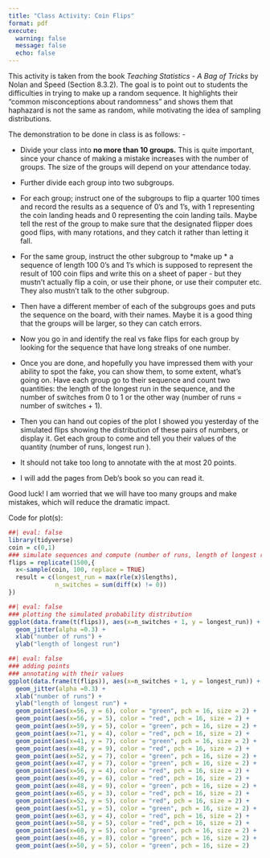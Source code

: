 ```yaml
---
title: "Class Activity: Coin Flips"
format: pdf
execute: 
  warning: false
  message: false
  echo: false
---
```


This activity is taken from the book *Teaching Statistics - A Bag of Tricks* by Nolan and Speed (Section 8.3.2). The goal is to point out to students the difficulties in trying to make up a random sequence. It highlights their "common misconceptions about randomness" and shows them that haphazard is not the same as random, while motivating the idea of sampling distributions.

The demonstration to be done in class is as follows: -

-   Divide your class into **no more than 10 groups.** This is quite important, since your chance of making a mistake increases with the number of groups. The size of the groups will depend on your attendance today.

-   Further divide each group into two subgroups.

-   For each group; instruct one of the subgroups to flip a quarter 100 times and record the results as a sequence of 0's and 1's, with 1 representing the coin landing heads and 0 representing the coin landing tails. Maybe tell the rest of the group to make sure that the designated flipper does good flips, with many rotations, and they catch it rather than letting it fall.

-   For the same group, instruct the other subgroup to \*make up \* a sequence of length 100 0's and 1's which is supposed to represent the result of 100 coin flips and write this on a sheet of paper - but they mustn't actually flip a coin, or use their phone, or use their computer etc. They also mustn't talk to the other subgroup.

-   Then have a different member of each of the subgroups goes and puts the sequence on the board, with their names. Maybe it is a good thing that the groups will be larger, so they can catch errors.

-   Now you go in and identify the real vs fake flips for each group by looking for the sequence that have long streaks of one number.

-   Once you are done, and hopefully you have impressed them with your ability to spot the fake, you can show them, to some extent, what's going on. Have each group go to their sequence and count two quantities: the length of the longest run in the sequence, and the number of switches from 0 to 1 or the other way (number of runs = number of switches + 1). 

-   Then you can hand out copies of the plot I showed you yesterday of the simulated flips showing the distribution of these pairs of numbers, or display it. Get each group to come and tell you their values of the quantity (number of runs, longest run ). 
-   It should not take too long to annotate with the at most 20 points. 
-   I will add the pages from Deb's book so you can read it. 

Good luck! I am worried that we will have too many groups and make mistakes, which will reduce the dramatic impact.

Code for plot(s):

```r
##| eval: false
library(tidyverse)
coin = c(0,1)
### simulate sequences and compute (number of runs, length of longest run) for each.
flips = replicate(1500,{
  x<-sample(coin, 100, replace = TRUE)
  result = c(longest_run = max(rle(x)$lengths),
             n_switches = sum(diff(x) != 0))
})

```

```r
##| eval: false
### plotting the simulated probability distribution
ggplot(data.frame(t(flips)), aes(x=n_switches + 1, y = longest_run)) + 
  geom_jitter(alpha =0.3) + 
  xlab("number of runs") +
  ylab("length of longest run")
```

```r
##| eval: false
### adding points
### annotating with their values
ggplot(data.frame(t(flips)), aes(x=n_switches + 1, y = longest_run)) + 
  geom_jitter(alpha =0.3) + 
  xlab("number of runs") +
  ylab("length of longest run") + 
  geom_point(aes(x=56, y = 6), color = "green", pch = 16, size = 2) +
  geom_point(aes(x=56, y = 5), color = "red", pch = 16, size = 2) +
  geom_point(aes(x=59, y = 5), color = "green", pch = 16, size = 2) +
  geom_point(aes(x=71, y = 4), color = "red", pch = 16, size = 2) +
  geom_point(aes(x=41, y = 7), color = "green", pch = 16, size = 2) +
  geom_point(aes(x=48, y = 9), color = "red", pch = 16, size = 2) +
  geom_point(aes(x=52, y = 7), color = "green", pch = 16, size = 2) +
  geom_point(aes(x=47, y = 7), color = "green", pch = 16, size = 2) +
  geom_point(aes(x=56, y = 4), color = "red", pch = 16, size = 2) +
  geom_point(aes(x=49, y = 6), color = "red", pch = 16, size = 2) +
  geom_point(aes(x=48, y = 9), color = "green", pch = 16, size = 2) +
  geom_point(aes(x=65, y = 3), color = "red", pch = 16, size = 2) +
  geom_point(aes(x=52, y = 5), color = "red", pch = 16, size = 2) +
  geom_point(aes(x=51, y = 5), color = "green", pch = 16, size = 2) +
  geom_point(aes(x=63, y = 4), color = "red", pch = 16, size = 2) +
  geom_point(aes(x=58, y = 5), color = "red", pch = 16, size = 2) +
  geom_point(aes(x=60, y = 5), color = "green", pch = 16, size = 2) +
  geom_point(aes(x=46, y = 8), color = "green", pch = 16, size = 2) +
  geom_point(aes(x=50, y = 5), color = "green", pch = 16, size = 2)
```

